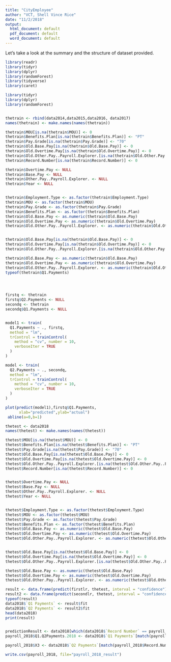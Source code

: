 ```yaml
---
title: "CityEmployee"
author: "VCT, Shell Vince Rice"
date: "11/2/2018"
output:
  html_document: default
  pdf_document: default
  word_document: default
---
```


Let's take a look at the summary and the structure of dataset provided.
```r
library(readr)
library(tidyr)
library(dplyr)
library(randomForest)
library(tidyverse)
library(caret)

```

```r
library(tidyr)
library(dplyr)
library(randomForest)


thetrain <- rbind(data2014,data2015,data2016, data2017)
names(thetrain) <- make.names(names(thetrain))

thetrain$MOU[is.na(thetrain$MOU)] <- 0
thetrain$Benefits.Plan[is.na(thetrain$Benefits.Plan)] <- "PT"
thetrain$Pay.Grade[is.na(thetrain$Pay.Grade)] <- "70"
thetrain$Old.Base.Pay[is.na(thetrain$Old.Base.Pay)] <- 0
thetrain$Old.Overtime.Pay[is.na(thetrain$Old.Overtime.Pay)] <- 0
thetrain$Old.Other.Pay..Payroll.Explorer.[is.na(thetrain$Old.Other.Pay..Payroll.Explorer.)] <- 0
thetrain$Record.Number[is.na(thetrain$Record.Number)] <- 0

thetrain$Overtime.Pay <- NULL
thetrain$Base.Pay <- NULL
thetrain$Other.Pay..Payroll.Explorer. <- NULL
thetrain$Year <- NULL


thetrain$Employment.Type <- as.factor(thetrain$Employment.Type)
thetrain$MOU <- as.factor(thetrain$MOU)
thetrain$Pay.Grade <- as.factor(thetrain$Pay.Grade)
thetrain$Benefits.Plan <- as.factor(thetrain$Benefits.Plan)
thetrain$Old.Base.Pay <- as.numeric(thetrain$Old.Base.Pay)
thetrain$Old.Overtime.Pay <- as.numeric(thetrain$Old.Overtime.Pay)
thetrain$Old.Other.Pay..Payroll.Explorer. <- as.numeric(thetrain$Old.Other.Pay..Payroll.Explorer.)


thetrain$Old.Base.Pay[is.na(thetrain$Old.Base.Pay)] <- 0
thetrain$Old.Overtime.Pay[is.na(thetrain$Old.Overtime.Pay)] <- 0
thetrain$Old.Other.Pay..Payroll.Explorer.[is.na(thetrain$Old.Other.Pay..Payroll.Explorer.)] <- 0

thetrain$Old.Base.Pay <- as.numeric(thetrain$Old.Base.Pay)
thetrain$Old.Overtime.Pay <- as.numeric(thetrain$Old.Overtime.Pay)
thetrain$Old.Other.Pay..Payroll.Explorer. <- as.numeric(thetrain$Old.Other.Pay..Payroll.Explorer.)
typeof(thetrain$Q1.Payments)




firstq <- thetrain
firstq$Q2.Payments <- NULL
secondq <- thetrain
secondq$Q1.Payments <- NULL


model1 <- train(
  Q1.Payments ~ ., firstq,
  method = "lm",
  trControl = trainControl(
    method = "cv", number = 10,
    verboseIter = TRUE
  )
)

model <- train(
  Q2.Payments ~ ., secondq,
  method = "lm",
  trControl = trainControl(
    method = "cv", number = 10,
    verboseIter = TRUE
  )
)

```



```r


plot(predict(model1),firstq$Q1.Payments,
      xlab="predicted",ylab="actual")
 abline(a=0,b=1)
```


```r

thetest <- data2018
names(thetest) <- make.names(names(thetest))

thetest$MOU[is.na(thetest$MOU)] <- 0
thetest$Benefits.Plan[is.na(thetest$Benefits.Plan)] <- "PT"
thetest$Pay.Grade[is.na(thetest$Pay.Grade)] <- "70"
thetest$Old.Base.Pay[is.na(thetest$Old.Base.Pay)] <- 0
thetest$Old.Overtime.Pay[is.na(thetest$Old.Overtime.Pay)] <- 0
thetest$Old.Other.Pay..Payroll.Explorer.[is.na(thetest$Old.Other.Pay..Payroll.Explorer.)] <- 0
thetest$Record.Number[is.na(thetest$Record.Number)] <- 0


thetest$Overtime.Pay <- NULL
thetest$Base.Pay <- NULL
thetest$Other.Pay..Payroll.Explorer. <- NULL
thetest$Year <- NULL


thetest$Employment.Type <- as.factor(thetest$Employment.Type)
thetest$MOU <- as.factor(thetest$MOU)
thetest$Pay.Grade <- as.factor(thetest$Pay.Grade)
thetest$Benefits.Plan <- as.factor(thetest$Benefits.Plan)
thetest$Old.Base.Pay <- as.numeric(thetest$Old.Base.Pay)
thetest$Old.Overtime.Pay <- as.numeric(thetest$Old.Overtime.Pay)
thetest$Old.Other.Pay..Payroll.Explorer. <- as.numeric(thetest$Old.Other.Pay..Payroll.Explorer.)


thetest$Old.Base.Pay[is.na(thetest$Old.Base.Pay)] <- 0
thetest$Old.Overtime.Pay[is.na(thetest$Old.Overtime.Pay)] <- 0
thetest$Old.Other.Pay..Payroll.Explorer.[is.na(thetest$Old.Other.Pay..Payroll.Explorer.)] <- 0

thetest$Old.Base.Pay <- as.numeric(thetest$Old.Base.Pay)
thetest$Old.Overtime.Pay <- as.numeric(thetest$Old.Overtime.Pay)
thetest$Old.Other.Pay..Payroll.Explorer. <- as.numeric(thetest$Old.Other.Pay..Payroll.Explorer.)

result <- data.frame(predict(firstlr, thetest, interval = "confidence"))
result2 <- data.frame(predict(secondlr, thetest, interval = "confidence"))
typeof(result)
data2018$`Q1 Payments` <- result$fit
data2018$`Q2 Payments` <- result2$fit
head(data2018)
print(result)


predictionResult <- data2018[which(data2018$`Record Number` == payroll_2018$Record.Number),]
payroll_2018$Q1.Q2Payments.2018 <- data2018$`Q1 Payments`[match(payroll_2018$Record.Number, data2018$`Record Number`)]

payroll_2018$X3 <- data2018$`Q2 Payments`[match(payroll_2018$Record.Number, data2018$`Record Number`)]

write.csv(payroll_2018, file="payroll_2018_result")
```


